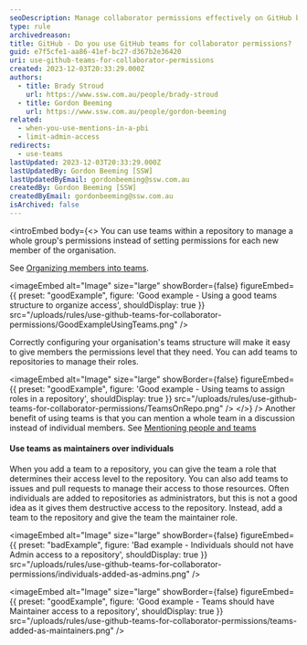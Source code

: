 ```yaml
---
seoDescription: Manage collaborator permissions effectively on GitHub by using teams to assign roles and control access levels.
type: rule
archivedreason:
title: GitHub - Do you use GitHub teams for collaborator permissions?
guid: e7f5cfe1-aa86-41ef-bc27-d367b2e36420
uri: use-github-teams-for-collaborator-permissions
created: 2023-12-03T20:33:29.000Z
authors:
  - title: Brady Stroud
    url: https://www.ssw.com.au/people/brady-stroud
  - title: Gordon Beeming
    url: https://www.ssw.com.au/people/gordon-beeming
related:
  - when-you-use-mentions-in-a-pbi
  - limit-admin-access
redirects:
  - use-teams
lastUpdated: 2023-12-03T20:33:29.000Z
lastUpdatedBy: Gordon Beeming [SSW]
lastUpdatedByEmail: gordonbeeming@ssw.com.au
createdBy: Gordon Beeming [SSW]
createdByEmail: gordonbeeming@ssw.com.au
isArchived: false
---
```


<introEmbed
  body={<>
You can use teams within a repository to manage a whole group's permissions instead of setting permissions for each new member of the organisation.

See [Organizing members into teams](https://docs.github.com/en/github/setting-up-and-managing-organizations-and-teams/organizing-members-into-teams).

<imageEmbed
  alt="Image"
  size="large"
  showBorder={false}
  figureEmbed={{
    preset: "goodExample",
    figure: 'Good example - Using a good teams structure to organize access',
    shouldDisplay: true
  }}
  src="/uploads/rules/use-github-teams-for-collaborator-permissions/GoodExampleUsingTeams.png"
/>

Correctly configuring your organisation's teams structure will make it easy to give members the permissions level that they need. You can add teams to repositories to manage their roles.

<imageEmbed
  alt="Image"
  size="large"
  showBorder={false}
  figureEmbed={{
    preset: "goodExample",
    figure: 'Good example - Using teams to assign roles in a repository',
    shouldDisplay: true
  }}
  src="/uploads/rules/use-github-teams-for-collaborator-permissions/TeamsOnRepo.png"
/>
  </>}
/>
Another benefit of using teams is that you can mention a whole team in a discussion instead of individual members. See [Mentioning people and teams](https://docs.github.com/en/github/writing-on-github/basic-writing-and-formatting-syntax#mentioning-people-and-teams)

#### Use teams as maintainers over individuals

When you add a team to a repository, you can give the team a role that determines their access level to the repository. You can also add teams to issues and pull requests to manage their access to those resources. Often individuals are added to repositories as administrators, but this is not a good idea as it gives them destructive access to the repository. Instead, add a team to the repository and give the team the maintainer role.

<imageEmbed
  alt="Image"
  size="large"
  showBorder={false}
  figureEmbed={{
    preset: "badExample",
    figure: 'Bad example - Individuals should not have Admin access to a repository',
    shouldDisplay: true
  }}
  src="/uploads/rules/use-github-teams-for-collaborator-permissions/individuals-added-as-admins.png"
/>

<imageEmbed
  alt="Image"
  size="large"
  showBorder={false}
  figureEmbed={{
    preset: "goodExample",
    figure: 'Good example - Teams should have Maintainer access to a repository',
    shouldDisplay: true
  }}
  src="/uploads/rules/use-github-teams-for-collaborator-permissions/teams-added-as-maintainers.png"
/>
